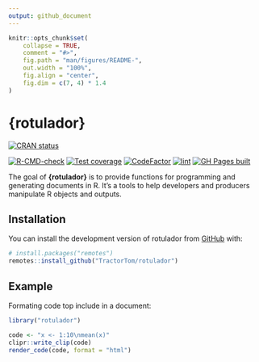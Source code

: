 ```yaml
---
output: github_document
---
```


<!-- README.md is generated from README.Rmd. Please edit that file -->

```r
knitr::opts_chunk$set(
    collapse = TRUE,
    comment = "#>",
    fig.path = "man/figures/README-",
    out.width = "100%",
    fig.align = "center",
    fig.dim = c(7, 4) * 1.4
)
```

# {rotulador}

<!-- badges: start -->
[![CRAN status](https://www.r-pkg.org/badges/version/rotulador)](https://CRAN.R-project.org/package=rotulador)

[![R-CMD-check](https://github.com/TractorTom/rotulador/actions/workflows/R-CMD-check.yaml/badge.svg)](https://github.com/TractorTom/rotulador/actions/workflows/R-CMD-check.yaml)
[![Test coverage](https://codecov.io/gh/TractorTom/rotulador/branch/main/graph/badge.svg)](https://app.codecov.io/gh/TractorTom/rotulador?branch=main)
[![CodeFactor](https://www.codefactor.io/repository/github/tractortom/rotulador/badge/main)](https://www.codefactor.io/repository/github/tractortom/rotulador/overview/main)
[![lint](https://github.com/TractorTom/rotulador/actions/workflows/lint.yaml/badge.svg)](https://github.com/TractorTom/rotulador/actions/workflows/lint.yaml)
[![GH Pages built](https://github.com/TractorTom/rotulador/actions/workflows/pkgdown.yaml/badge.svg)](https://github.com/TractorTom/rotulador/actions/workflows/pkgdown.yaml)
<!-- badges: end -->

The goal of **{rotulador}** is to provide functions for programming and generating documents in R. It's a tools to help developers and producers manipulate R objects and outputs.


## Installation

You can install the development version of rotulador from [GitHub](https://github.com/) with:

```r
# install.packages("remotes")
remotes::install_github("TractorTom/rotulador")
```


## Example

Formating code top include in a document:

```r
library("rotulador")

code <- "x <- 1:10\nmean(x)"
clipr::write_clip(code)
render_code(code, format = "html")
```
